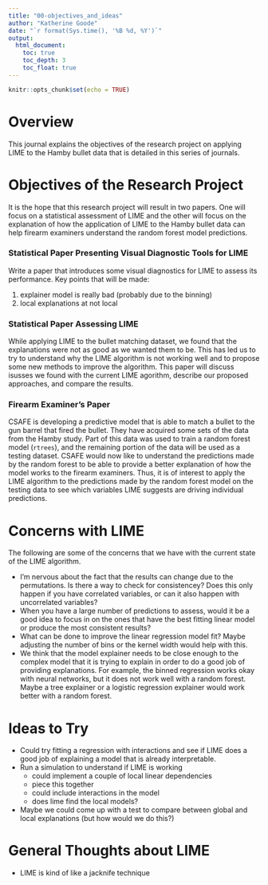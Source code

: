 ```yaml
---
title: "00-objectives_and_ideas"
author: "Katherine Goode"
date: "`r format(Sys.time(), '%B %d, %Y')`"
output:
  html_document:
    toc: true
    toc_depth: 3
    toc_float: true
---
```


```r
knitr::opts_chunk$set(echo = TRUE)
```

# Overview

This journal explains the objectives of the research project on applying LIME to the Hamby bullet data that is detailed in this series of journals. 

# Objectives of the Research Project

It is the hope that this research project will result in two papers. One will focus on a statistical assessment of LIME and the other will focus on the explanation of how the application of LIME to the Hamby bullet data can help firearm examiners understand the random forest model predictions.

### Statistical Paper Presenting Visual Diagnostic Tools for LIME

Write a paper that introduces some visual diagnostics for LIME to assess its performance. Key points that will be made:

1. explainer model is really bad (probably due to the binning)
2. local explanations at not local

### Statistical Paper Assessing LIME

While applying LIME to the bullet matching dataset, we found that the explanations were not as good as we wanted them to be. This has led us to try to understand why the LIME algorithm is not working well and to propose some new methods to improve the algorithm. This paper will discuss isusses we found with the current LIME agorithm, describe our proposed approaches, and compare the results.

### Firearm Examiner's Paper

CSAFE is developing a predictive model that is able to match a bullet to the gun barrel that fired the bullet. They have acquired some sets of the data from the Hamby study. Part of this data was used to train a random forest model (`rtrees`), and the remaining portion of the data will be used as a testing dataset. CSAFE would now like to understand the predictions made by the random forest to be able to provide a better explanation of how the model works to the firearm examiners. Thus, it is of interest to apply the LIME algorithm to the predictions made by the random forest model on the testing data to see which variables LIME suggests are driving individual predictions.

# Concerns with LIME

The following are some of the concerns that we have with the current state of the LIME algorithm.

- I'm nervous about the fact that the results can change due to the permutations. Is there a way to check for consistencey? Does this only happen if you have correlated variables, or can it also happen with uncorrelated variables?
- When you have a large number of predictions to assess, would it be a good idea to focus in on the ones that have the best fitting linear model or produce the most consistent results?
- What can be done to improve the linear regression model fit? Maybe adjusting the number of bins or the kernel width would help with this.
- We think that the model explainer needs to be close enough to the complex model that it is trying to explain in order to do a good job of providing explanations. For example, the binned regression works okay with neural networks, but it does not work well with a random forest. Maybe a tree explainer or a logistic regression explainer would work better with a random forest.

# Ideas to Try

- Could try fitting a regression with interactions and see if LIME does a good job of explaining a model that is already interpretable.
- Run a simulation to understand if LIME is working
    - could implement a couple of local linear dependencies
    - piece this together
    - could include interactions in the model
    - does lime find the local models?
- Maybe we could come up with a test to compare between global and local explanations (but how would we do this?)

# General Thoughts about LIME

- LIME is kind of like a jacknife technique
